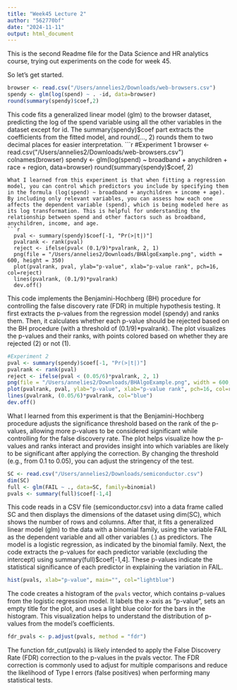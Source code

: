```yaml
---
title: "Week45 Lecture 2"
author: "562770bf"
date: "2024-11-11"
output: html_document
---
```

This is the second Readme file for the Data Science and HR analytics course, trying out experiments on the code for week 45.

So let's get started. 
```r
browser <- read.csv("/Users/annelies2/Downloads/web-browsers.csv")
spendy <- glm(log(spend) ~ . -id, data=browser)
round(summary(spendy)$coef,2)
```
This code fits a generalized linear model (glm) to the browser dataset, predicting the log of the spend variable using all the other variables in the dataset except for id. The summary(spendy)$coef part extracts the coefficients from the fitted model, and round(..., 2) rounds them to two decimal places for easier interpretation.
```r
#Experiment 1
browser <- read.csv("/Users/annelies2/Downloads/web-browsers.csv")
colnames(browser)
spendy <- glm(log(spend) ~ broadband + anychildren + race + region, data=browser)
round(summary(spendy)$coef, 2)
```
What I learned from this experiment is that when fitting a regression model, you can control which predictors you include by specifying them in the formula (log(spend) ~ broadband + anychildren + income + age). By including only relevant variables, you can assess how each one affects the dependent variable (spend), which is being modeled here as its log transformation. This is helpful for understanding the relationship between spend and other factors such as broadband, anychildren, income, and age.
```r
  pval <- summary(spendy)$coef[-1, "Pr(>|t|)"]
  pvalrank <- rank(pval)
  reject <- ifelse(pval< (0.1/9)*pvalrank, 2, 1) 
  png(file = "/Users/annelies2/Downloads/BHAlgoExample.png", width = 600, height = 350)
  plot(pvalrank, pval, ylab="p-value", xlab="p-value rank", pch=16, col=reject)
  lines(pvalrank, (0.1/9)*pvalrank)
  dev.off()
```
This code implements the Benjamini-Hochberg (BH) procedure for controlling the false discovery rate (FDR) in multiple hypothesis testing. It first extracts the p-values from the regression model (spendy) and ranks them. Then, it calculates whether each p-value should be rejected based on the BH procedure (with a threshold of (0.1/9)*pvalrank). The plot visualizes the p-values and their ranks, with points colored based on whether they are rejected (2) or not (1).
```r
#Experiment 2
pval <- summary(spendy)$coef[-1, "Pr(>|t|)"]
pvalrank <- rank(pval)
reject <- ifelse(pval < (0.05/6)*pvalrank, 2, 1)  
png(file = "/Users/annelies2/Downloads/BHAlgoExample.png", width = 600, height = 350)
plot(pvalrank, pval, ylab="p-value", xlab="p-value rank", pch=16, col=reject)
lines(pvalrank, (0.05/6)*pvalrank, col="blue")
dev.off()
```
What I learned from this experiment is that the Benjamini-Hochberg procedure adjusts the significance threshold based on the rank of the p-values, allowing more p-values to be considered significant while controlling for the false discovery rate. The plot helps visualize how the p-values and ranks interact and provides insight into which variables are likely to be significant after applying the correction. By changing the threshold (e.g., from 0.1 to 0.05), you can adjust the stringency of the test.

```r
SC <- read.csv("/Users/annelies2/Downloads/semiconductor.csv")
dim(SC)
full <- glm(FAIL ~ ., data=SC, family=binomial)
pvals <- summary(full)$coef[-1,4]
```
This code reads in a CSV file (semiconductor.csv) into a data frame called SC and then displays the dimensions of the dataset using dim(SC), which shows the number of rows and columns. After that, it fits a generalized linear model (glm) to the data with a binomial family, using the variable FAIL as the dependent variable and all other variables (.) as predictors. The model is a logistic regression, as indicated by the binomial family.
Next, the code extracts the p-values for each predictor variable (excluding the intercept) using summary(full)$coef[-1,4]. These p-values indicate the statistical significance of each predictor in explaining the variation in FAIL.
```r
hist(pvals, xlab="p-value", main="", col="lightblue")
```
The code creates a histogram of the `pvals` vector, which contains p-values from the logistic regression model. It labels the x-axis as "p-value", sets an empty title for the plot, and uses a light blue color for the bars in the histogram. This visualization helps to understand the distribution of p-values from the model's coefficients.
```r
fdr_pvals <- p.adjust(pvals, method = "fdr")
```
The function fdr_cut(pvals) is likely intended to apply the False Discovery Rate (FDR) correction to the p-values in the pvals vector. The FDR correction is commonly used to adjust for multiple comparisons and reduce the likelihood of Type I errors (false positives) when performing many statistical tests.